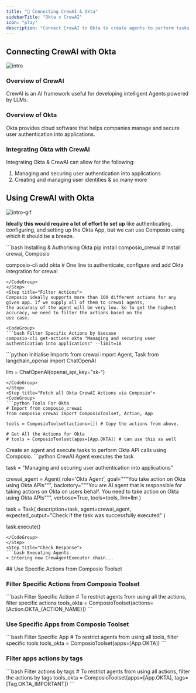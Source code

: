 ```yaml
---
title: "🚀 Connecting CrewAI & Okta"
sidebarTitle: "Okta x CrewAI"
icon: "play"
description: "Connect CrewAI to Okta to create agents to perform tasks using natural language"
---
```


## Connecting CrewAI with Okta
![intro](/media/intro.jpg)

### Overview of CrewAI

CrewAI is an AI framework useful for developing intelligent Agents powered by LLMs.

### Overview of Okta

Okta provides cloud software that helps companies manage and secure user authentication into applications.

### Integrating Okta with CrewAI

Integrating Okta & CrewAI can allow for the following:

1. Managing and securing user authentication into applications
2. Creating and managing user identities
& so many more

## Using CrewAI with Okta
![intro-gif](/media/intro.gif)
<Steps>
<Step title="Setting Up the Environment">

**Ideally this would require a lot of effort to set up** like authenticating, configuring, and setting up the Okta App, but we can use Composio using which it should be a breeze.

<CodeGroup>
```bash Installing & Authorising Okta
pip install composio_crewai # Install crewai, Composio 

composio-cli add okta # One line to authenticate, configure and add Okta integration for crewai
```
</CodeGroup>
</Step>
<Step title="Filter Actions">
Composio ideally supports more than 100 different actions for any given app. If we supply all of them to crewai agents, 
the accuracy of the agent will be very low. So to get the highest accuracy, we need to filter the actions based on the 
use case.

<CodeGroup>
```bash Filter Specific Actions by Usecase
composio-cli get-actions okta "Managing and securing user authentication into applications" --limit=10
```
</CodeGroup>

</Step>
<Step title="Import Base Packages">

<CodeGroup>
```python Initialise Imports
from crewai import Agent, Task
from langchain_openai import ChatOpenAI

llm = ChatOpenAI(openai_api_key="sk-<OPENAI KEY>")
```
</CodeGroup>
</Step>
<Step title="Fetch all Okta CrewAI Actions via Composio">
<CodeGroup>
```python Tools For Okta
# Import from composio_crewai
from composio_crewai import ComposioToolset, Action, App

tools = ComposioToolset(actions=[]) # Copy the actions from above. 

# Get All the Actions for Okta
# tools = ComposioToolset(apps=[App.OKTA]) # can use this as well
```
</CodeGroup>
</Step>
<Step title="Execute the Agent">
Create an agent and execute tasks to perform Okta API calls using Composio. 
<CodeGroup>
```python CrewAI Agent executes the task

task = "Managing and securing user authentication into applications"

crewai_agent = Agent(
    role='Okta Agent',
    goal="""You take action on Okta using Okta APIs""",
    backstory="""You are AI agent that is responsible for taking actions on Okta on users behalf. You need to take action on Okta using Okta APIs""",
    verbose=True,
    tools=tools,
    llm=llm
)

task = Task(
    description=task,
    agent=crewai_agent,
    expected_output="Check if the task was successfully executed"
)

task.execute()
```
</CodeGroup>
</Step>
<Step title="Check Response">
```bash Executing Agents
> Entering new CrewAgentExecutor chain...
```
</Step>
</Steps>
## Use Specific Actions from Composio Toolset

### Filter Specific Actions from Composio Toolset

<CodeGroup>
```bash Filter Specific Action
# To restrict agents from using all the actions, filter specific actions
tools_okta = ComposioToolset(actions=[Action.OKTA_{ACTION_NAME}])
```
</CodeGroup>

### Use Specific Apps from Composio Toolset
<CodeGroup>
```bash Filter Specific App
# To restrict agents from using all tools, filter specific tools
tools_okta = ComposioToolset(apps=[App.OKTA])
```
</CodeGroup>

### Filter apps actions by tags 
<CodeGroup>
```bash Filter actions by tags
# To restrict agents from using all actions, filter the actions by tags
tools_okta = ComposioToolset(apps=[App.OKTA], tags=[Tag.OKTA_IMPORTANT])
```
</CodeGroup>